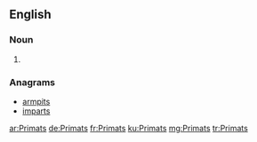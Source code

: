 ==English==

===Noun===
{{head|en|plural}}

# {{plural of|Primat|lang=en}}

===Anagrams===
* [[armpits#English|armpits]]
* [[imparts#English|imparts]]

[[ar:Primats]]
[[de:Primats]]
[[fr:Primats]]
[[ku:Primats]]
[[mg:Primats]]
[[tr:Primats]]